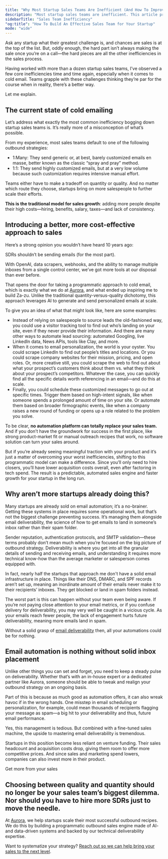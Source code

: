 ```yaml
---
title: "Why Most Startup Sales Teams Are Inefficient (And How To Improve Yours)"
description: "Most startup sales teams are inefficient. This article presents a new framework for building sales teams that generate millions in pipeline (and revenue)."
sidebarTitle: "Sales Team Inefficiency"
"og:title": "How To Build An Effective Sales Team for Your Startup"
mode: "wide"
---
```


Ask any startup what their greatest challenge is, and chances are sales is at the top of the list. But, oddly enough, the hard part isn’t always making the sale once you’re on a call—the hard pieces are all the other inefficiencies in the sales process.

Having worked with more than a dozen startup sales teams, I’ve observed a few core inefficiencies time and time again, especially when it comes to cold email. Teams grapple with these challenges thinking they’re par for the course when in reality, there’s a better way. 

Let me explain.

## The current state of cold emailing

Let’s address what exactly the most common inefficiency bogging down startup sales teams is. It’s really more of a misconception of what’s possible.

From my experience, most sales teams default to one of the following outbound strategies:

- 1:Many: They send generic or, at best, barely customized emails en masse, better known as the classic “spray and pray” method.
- 1:1: They send highly customized emails, but at a very low volume because such customization requires intensive manual effort.

Teams either have to make a tradeoff on quantity or quality. And no matter which route they choose, startups bring on more salespeople to further scale their efforts. 

**This is the traditional model for sales growth**: adding more people despite their high costs—hiring, benefits, salary, taxes—and lack of consistency.

## Introducing a better, more cost-effective approach to sales

Here’s a strong opinion you wouldn’t have heard 10 years ago:

SDRs shouldn’t be sending emails (for the most part).

With OpenAI, data scrapers, webhooks, and the ability to manage multiple inboxes from a single control center, we’ve got more tools at our disposal than ever before. 

That opens the door for taking a programmatic approach to cold email, which is exactly what we do at [Aurora](https://helloaurora.com), and what ended up inspiring me to build Za-zu. Unlike the traditional quantity-versus-quality dichotomy, this approach leverages AI to generate and send personalized emails at scale. 

To give you an idea of what that might look like, here are some examples:

- Instead of relying on salespeople to source leads the old-fashioned way, you could use a visitor tracking tool to find out who’s landing on your site, even if they never provide their information. And there are many other ways to automate lead sourcing: automated Googling, live LinkedIn data, News APIs, tools like Clay, and more.  
- When it comes to email personalization, the world is your oyster. You could scrape LinkedIn to find out people’s titles and locations. Or you could scrape company websites for their mission, pricing, and open roles. Or, more creative still, you could scrape the web to find out about what your prospect’s customers think about them vs. what they think about your prospect’s competitors. Whatever the case, you can quickly find all the specific details worth referencing in an email—and do this at scale.
- Finally, you could schedule these customized messages to go out at specific times. Trigger them based on high-intent signals, like when someone spends a prolonged amount of time on your site. Or automate them based on broader firmographic events, like when a company raises a new round of funding or opens up a role related to the problem you solve.

To be clear, **no automation platform can totally replace your sales team.** And if you don’t have the groundwork for success in the first place, like strong product-market fit or manual outreach recipes that work, no software solution can turn your sales around.

But if you’re already seeing meaningful traction with your product and it’s just a matter of overcoming your worst inefficiencies, shifting to this programmatic model can make a difference. Since you’ll only need to hire closers, you’ll have lower acquisition costs overall, even after factoring in tech spend. The result is a predictable, automated sales engine and faster growth for your startup in the long run.

## Why aren’t more startups already doing this?

Many startups are already sold on email automation; it’s a no-brainer. Getting these systems in place requires some operational work, but that’s not the biggest challenge preventing success. It’s managing them alongside email deliverability, the science of how to get emails to land in someone’s inbox rather than their spam folder. 

Sender reputation, authentication protocols, and SMTP validation—these terms probably don’t mean much when you’re focused on the big picture of outbound strategy. Deliverability is where you get into all the granular details of sending and receiving emails, and understanding it requires more technical know-how than the average marketer or salesperson comes equipped with. 

In fact, nearly half the startups that approach me don't have a solid email infrastructure in place. Things like their DNS, DMARC, and SPF records aren’t set up, meaning an inordinate amount of their emails never make it to their recipients’ inboxes. They get blocked or land in spam folders instead.

The worst part is this can happen without your team even being aware. If you’re not paying close attention to your email metrics, or if you confuse delivery for deliverability, you may very well be caught in a vicious cycle. As your emails reach fewer people, the lack of engagement hurts future deliverability, meaning more emails land in spam.

Without a solid grasp of [email deliverability](how-to-get-out-of-spam) then, all your automations could be for nothing. 

## Email automation is nothing without solid inbox placement

Unlike other things you can set and forget, you need to keep a steady pulse on deliverability. Whether that’s with an in-house expert or a dedicated partner like Aurora, someone should be able to tweak and realign your outbound strategy on an ongoing basis.

Part of this is because as much good as automation offers, it can also wreak havoc if in the wrong hands. One misstep in email scheduling or personalization, for example, could mean thousands of recipients flagging your message as spam—a big hit to your deliverability and thus, future email performance.

Yes, this management is tedious. But combined with a fine-tuned sales machine, the upside to mastering email deliverability is tremendous. 

Startups in this position become less reliant on venture funding. Their sales headcount and acquisition costs drop, giving them room to offer more competitive prices. And since sales and marketing spend lowers, companies can also invest more in their product. 

Get more from your sales

## Choosing between quality and quantity should no longer be your sales team’s biggest dilemma. Nor should you have to hire more SDRs just to move the needle.

At [Aurora](https://helloaurora.com), we help startups scale their most successful outbound recipes. We do this by building a programmatic outbound sales engine made of AI- and data-driven systems and backed by our technical deliverability expertise.

Want to systematize your strategy? [Reach out so we can help bring your sales to the next level](https://cal.com/team/aurora/quick-chat).